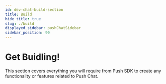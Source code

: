 ```yaml
---
id: dev-chat-build-section
title: Build
hide_title: true
slug: ./build
displayed_sidebar: pushChatSidebar
sidebar_position: 90
---
```


# Get Buidling!
This section covers everything you will require from Push SDK to create any functionality or features related to Push Chat.

<head>
  <title>Build section | Push Chat | Push Documentation</title>
</head>


<DocCardList />